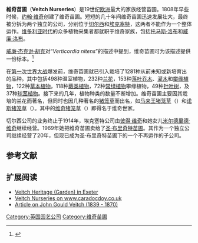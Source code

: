 {{multiple image
 | align     = right
 | footer    = 1872年，《[[园丁纪事|园丁纪事]]》中的插图，示维奇苗圃的[[猪笼草|猪笼草]]温室（左）。以[[玛丽安娜·诺斯|玛丽安娜·诺斯]]名字命名的[[诺斯猪笼草|诺斯猪笼草]]，示其[[下位捕虫笼|下位笼]]和[[上位捕虫笼|上位笼]]（右）
 | image1    = Veitch Nepenthes house.jpg
 | width1    = 250
 | image2    = MN561 A New Pitcher Plant from the Limestone Mountains of Sarawak, Borneo.jpg
 | width2    = 180
}}

'''維奇苗圃'''（'''Veitch Nurseries'''）是19世纪[[欧洲|欧洲]]最大的家族经营苗圃。1808年早些时候，[[约翰·维奇_(园艺家)|约翰·维奇]]创建了维奇苗圃。短短的几十年间维奇苗圃迅速发展壮大，最终被分拆为两个独立的公司，分别位于[[切爾西_(倫敦)|切尔西]]和[[埃克塞特|埃克塞特]]，这两者不能作为一个整体运作。[[维多利亚时代|维多利亚时代]]的众多植物采集者都就职于维奇家族，包括[[托马斯·洛布|托马斯·洛布]]和[[威廉·洛布|威廉·洛布]]。

[[威廉·杰克逊·胡克|威廉·杰克逊·胡克]]对“''Verticordia nitens''”的描述中提到，维奇苗圃可为该描述提供一份标本。<ref>{{cite journal|last=Hooker|first=William Jackson|date=1861|title=Verticordia nitens|journal=Curtis's Botanical Magazine|volume=58|pages=Pl. 5286|url=http://en.wikisource.org/wiki/Curtis's_Botanical_Magazine/Volume_LXXXVII/5286_Verticordia_nitens}}{{dead link|date=2018年4月 |bot=InternetArchiveBot |fix-attempted=yes }}</ref>

在[[第一次世界大战|第一次世界大战]]爆发前，维奇苗圃就已引入栽培了1281种从前未知或新培育出的品种。其中包括498种温室植物，232种[[兰花|兰花]]，153种[[落叶乔木|落叶乔木]]、[[灌木|灌木]]和[[攀缘植物|攀缘植物]]，122种[[草本植物|草本植物]]，118种[[蕨类植物|蕨类植物]]，72种[[常绿植物|常绿植物]]攀缘植物，49种[[针叶树|针叶树]]，及37种[[球茎植物|球茎植物]]。接下来的几年，植物种类的数量不断增加。维奇苗圃主要因其栽培的兰花而著名，但同时也因几种著名的[[猪笼草|猪笼草]]而出名，如[[马来王猪笼草|马来王猪笼草]]（{{small|''Nepenthes rajah''}}）和[[诺斯猪笼草|诺斯猪笼草]]（{{small|''Nepenthes northiana''}}）。其中的[[维奇猪笼草|维奇猪笼草]]（{{small|''N. veitchii''}}）即得名于维奇世家。

切尔西公司的业务终止于1914年，埃克塞特公司由[[彼得·维奇|彼得·维奇]]和她女儿[[米尔德里德·维奇|米尔德里德·维奇]]继续经营。1969年她把维奇苗圃卖给了[[圣·布里奇特苗圃|圣·布里奇特苗圃]]。其作为一个独立公司继续经营了20年，但现已成为圣·布里奇特苗圃下的一个不再运作的子公司。

== 参考文献 ==
{{reflist}}


== 扩展阅读 ==
<div class="references-small">
* [https://web.archive.org/web/20101124040233/http://exeter.gov.uk/index.aspx?articleid=1633 Veitch Heritage (Garden) in Exeter]
* [http://www.caradocdoy.co.uk/veitch_nursery Veitch Nurseries on www.caradocdoy.co.uk] {{Wayback|url=http://www.caradocdoy.co.uk/veitch_nursery |date=20110909100514 }}
* [https://web.archive.org/web/20080807164208/http://www.pacsoa.org.au/places/People/veitch.html Article on John Gould Veitch (1839 - 1870)]
</div>

{{维奇家族}}

[[Category:英国园艺公司|Category:英国园艺公司]]
[[Category:维奇苗圃|Category:维奇苗圃]]